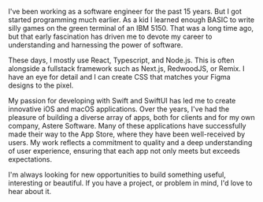 

I've been working as a software engineer for the past 15 years. But I got started programming much earlier. As a kid I learned enough BASIC to write silly games on the green terminal of an IBM 5150. That was a long time ago, but that early fascination has driven me to devote my career to understanding and harnessing the power of software.

These days, I mostly use React, Typescript, and Node.js. This is often alongside a fullstack framework such as Next.js, RedwoodJS, or Remix. I have an eye for detail and I can create CSS that matches your Figma designs to the pixel. 

My passion for developing with Swift and SwiftUI has led me to create innovative iOS and macOS applications. Over the years, I've had the pleasure of building a diverse array of apps, both for clients and for my own company, Astere Software. Many of these applications have successfully made their way to the App Store, where they have been well-received by users. My work reflects a commitment to quality and a deep understanding of user experience, ensuring that each app not only meets but exceeds expectations.

I'm always looking for new opportunities to build something useful, interesting or beautiful. If you have a project, or problem in mind, I'd love to hear about it.
